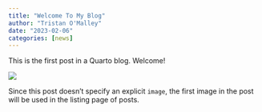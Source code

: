 ```yaml
---
title: "Welcome To My Blog"
author: "Tristan O'Malley"
date: "2023-02-06"
categories: [news]
---
```


This is the first post in a Quarto blog. Welcome!

![](thumbnail.jpg)

Since this post doesn't specify an explicit `image`, the first image in the post will be used in the listing page of posts.
